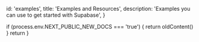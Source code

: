 
  id: 'examples',
  title: 'Examples and Resources',
  description: 'Examples you can use to get started with Supabase',
}

  if (process.env.NEXT_PUBLIC_NEW_DOCS === 'true') {
    return oldContent()
  }
  return <Layout meta={meta} children={children} />
}

